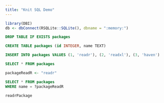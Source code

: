 ```yaml
---
title: "Knit SQL Demo"
---
```


```r
library(DBI)
db <- dbConnect(RSQLite::SQLite(), dbname = ":memory:")
```

```sql
DROP TABLE IF EXISTS packages
```

```sql
CREATE TABLE packages (id INTEGER, name TEXT)
```

```sql
INSERT INTO packages VALUES (1, 'readr'), (2, 'readxl'), (3, 'haven')
```

```sql
SELECT * FROM packages
```

```r
packageReadR <- "readr"
```

```sql
SELECT * FROM packages
WHERE name = ?packageReadR
```

```r
readrPackage
```

